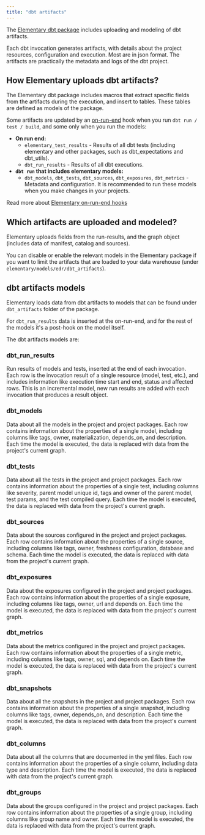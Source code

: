 ```yaml
---
title: "dbt artifacts"
---
```


The [Elementary dbt package](/quickstart#install-the-dbt-package) includes uploading and modeling of dbt artifacts.

<Accordion title="What are dbt artifacts?">
Each dbt invocation generates artifacts, with details about the project resources, configuration and execution. Most are in json format. The artifacts are practically the metadata and logs of the dbt project.

</Accordion>

## How Elementary uploads dbt artifacts?

The Elementary dbt package includes macros that extract specific fields from the artifacts during the execution, and insert to tables. These tables are defined as models of the package.

Some artifacts are updated by an [on-run-end](https://docs.getdbt.com/reference/project-configs/on-run-start-on-run-end) hook when you run `dbt run / test / build`, and some only when you run the models:

- **On run end:**
  - `elementary_test_results` - Results of all dbt tests (including elementary and other packages, such as dbt_expectations and dbt_utils).
  - `dbt_run_results` - Results of all dbt executions.
- **`dbt run` that includes elementary models:**
  - `dbt_models`, `dbt_tests`, `dbt_sources`, `dbt_exposures`, `dbt_metrics` - Metadata and configuration. It is recommended to run these models when you make changes in your projects.

<Tip>Read more about [Elementary on-run-end hooks](/dbt/on-run-end_hooks)</Tip>

## Which artifacts are uploaded and modeled?

Elementary uploads fields from the run-results, and the graph object (includes data of manifest, catalog and sources).

You can disable or enable the relevant models in the Elementary package if you want to limit the artifacts that are loaded to your data warehouse (under `elementary/models/edr/dbt_artifacts`).

## dbt artifacts models

Elementary loads data from dbt artifacts to models that can be found under `dbt_artifacts` folder of the package.

For `dbt_run_results` data is inserted at the on-run-end, and for the rest of the models it's a post-hook on the model itself.

The dbt artifacts models are:

### dbt_run_results

Run results of models and tests, inserted at the end of each invocation. Each row is the invocation result of a single resource (model, test, etc.), and includes information like execution time start and end, status and affected rows.
This is an incremental model, new run results are added with each invocation that produces a result object.

### dbt_models

Data about all the models in the project and project packages. Each row contains information about the properties of a single model, including columns like tags, owner, materialization, depends_on, and description.
Each time the model is executed, the data is replaced with data from the project's current graph.

### dbt_tests

Data about all the tests in the project and project packages. Each row contains information about the properties of a single test, including columns like severity, parent model unique id, tags and owner of the parent model, test params, and the test compiled query.
Each time the model is executed, the data is replaced with data from the project's current graph.

### dbt_sources

Data about the sources configured in the project and project packages. Each row contains information about the properties of a single source, including columns like tags, owner, freshness configuration, database and schema.
Each time the model is executed, the data is replaced with data from the project's current graph.

### dbt_exposures

Data about the exposures configured in the project and project packages. Each row contains information about the properties of a single exposure, including columns like tags, owner, url and depends on.
Each time the model is executed, the data is replaced with data from the project's current graph.

### dbt_metrics

Data about the metrics configured in the project and project packages. Each row contains information about the properties of a single metric, including columns like tags, owner, sql, and depends on.
Each time the model is executed, the data is replaced with data from the project's current graph.

### dbt_snapshots

Data about all the snapshots in the project and project packages.
Each row contains information about the properties of a single snapshot, including columns like tags, owner, depends_on, and description.
Each time the model is executed, the data is replaced with data from the project's current graph.

### dbt_columns

Data about all the columns that are documented in the yml files. Each row contains information about the properties of a single column, including data type and description.
Each time the model is executed, the data is replaced with data from the project's current graph.

### dbt_groups

Data about the groups configured in the project and project packages. Each row contains information about the properties of a single group, including columns like group name and owner.
Each time the model is executed, the data is replaced with data from the project's current graph.
